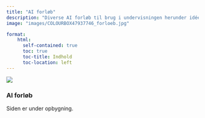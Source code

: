 ```yaml
---
title: "AI forløb"
description: "Diverse AI forløb til brug i undervisningen herunder idéer til SRO og SRP"
image: "images/COLOURBOX47937746_forloeb.jpg"

format:
    html: 
      self-contained: true
      toc: true
      toc-title: Indhold
      toc-location: left
---
```


![](images/COLOURBOX47937746_forloeb.jpg)

### AI forløb

Siden er under opbygning.